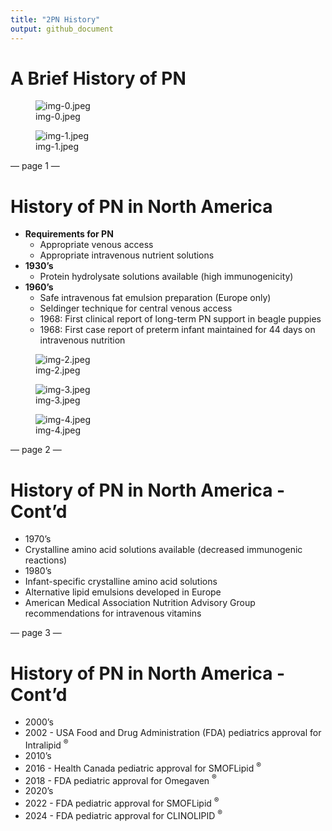 ```yaml
---
title: "2PN History"
output: github_document
---
```


# A Brief History of PN

![img-0.jpeg](images/ccfca2ac4446485e.png)

![img-1.jpeg](images/f8c62568454f1767.png)

--- page 1 ---

# History of PN in North America

- **Requirements for PN**
  - Appropriate venous access
  - Appropriate intravenous nutrient solutions

- **1930's**
  - Protein hydrolysate solutions available (high immunogenicity)

- **1960's**
  - Safe intravenous fat emulsion preparation (Europe only)
  - Seldinger technique for central venous access
  - 1968: First clinical report of long-term PN support in beagle puppies
  - 1968: First case report of preterm infant maintained for 44 days on intravenous nutrition

![img-2.jpeg](images/a9b4c8fbdb86d0de.png)

![img-3.jpeg](images/5d6af7ee1b90cb97.png)

![img-4.jpeg](images/ebad8ce665abcdf4.png)

--- page 2 ---

# History of PN in North America - Cont'd 

- 1970's
- Crystalline amino acid solutions available (decreased immunogenic reactions)
- 1980's
- Infant-specific crystalline amino acid solutions
- Alternative lipid emulsions developed in Europe
- American Medical Association Nutrition Advisory Group recommendations for intravenous vitamins

--- page 3 ---

# History of PN in North America - Cont'd 

- 2000's
- 2002 - USA Food and Drug Administration (FDA) pediatrics approval for Intralipid ${ }^{\circledR}$
- 2010's
- 2016 - Health Canada pediatric approval for SMOFLipid ${ }^{\circledR}$
- 2018 - FDA pediatric approval for Omegaven ${ }^{\circledR}$
- 2020's
- 2022 - FDA pediatric approval for SMOFLipid ${ }^{\circledR}$
- 2024 - FDA pediatric approval for CLINOLIPID ${ }^{\circledR}$